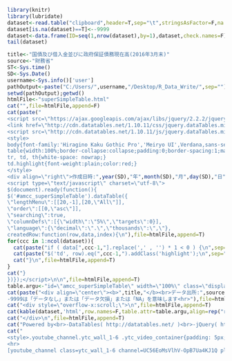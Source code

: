 ```r
library(knitr)
library(lubridate)
dataset<-read.table("clipboard",header=T,sep="\t",stringsAsFactor=F,na.strings=c("-","－"," ---- ","…"),check.names=F)
dataset[is.na(dataset)==T]<--9999
dataset<-data.frame(ID=seq(1,nrow(dataset),by=1),dataset,check.names=F)
tail(dataset)
```

```r
title<-"国債及び借入金並びに政府保証債務現在高(2016年3月末)"
source<-"財務省"
ST<-Sys.time()
SD<-Sys.Date()
username<-Sys.info()['user']
pathOutput<-paste("C:/Users/",username,"/Desktop/R_Data_Write/",sep="")
setwd(pathOutput);getwd()
htmlFile<-"superSimpleTable.html"
cat("",file=htmlFile,append=F)
cat(paste("
<script src=\"https://ajax.googleapis.com/ajax/libs/jquery/2.2.2/jquery.min.js\"></script>
<link href=\"http://cdn.datatables.net/1.10.11/css/jquery.dataTables.min.css\" rel=\"stylesheet\">
<script src=\"http://cdn.datatables.net/1.10.11/js/jquery.dataTables.min.js\"></script>
<style>
body{font-family:'Hiragino Kaku Gothic Pro','Meiryo UI',Verdana,sans-serif;}
table{width:100%;border-collapse:collapse;padding:0;border-spacing:1;margin-left:auto;margin-right:auto;font-size:100%;}
tr, td, th{white-space: nowrap;}
td.highlight{font-weight:plain;color:red;}
</style>
<div align=\"right\">作成日時:",year(SD),"年",month(SD),"月",day(SD),"日",hour(ST),"時",minute(ST),"分",second(ST),"秒</div><hr>
<script type=\"text/javascript\" charset=\"utf-8\">
$(document).ready(function(){
$('#amcc_superSimpleTable').dataTable({
\"lengthMenu\":[[20,-1],[20,\"All\"]],
\"order\":[[0,\"asc\"]],
\"searching\":true,
\"columnDefs\":[{\"width\":\"5%\",\"targets\":0}],
\"language\":{\"decimal\":\".\",\"thousands\":\",\"},
createdRow:function(row,data,index){\n"),file=htmlFile,append=T)
for(ccc in 1:ncol(dataset)){
  cat(paste("if ( data[",ccc-1,"].replace(',' , '') * 1 < 0 ) {\n",sep=""),file=htmlFile,append=T)
  cat(paste("$('td', row).eq(",ccc-1,").addClass('highlight');\n",sep=""),file=htmlFile,append=T)
  cat("}\n",file=htmlFile,append=T)
}
cat("}  
})});</script>\n\n",file=htmlFile,append=T)
table.argu<-"id=\"amcc_superSimpleTable\" width=\"100%\" class=\"display compact\""
cat(paste("<div align=\"center\"><b>",title,"</b><br>データ出所:",source,"</div>  
-9999は「データなし」または「データ欠損」または「NA」を意味します<hr>"),file=htmlFile,append=T)
cat("<div style=\"overflow-x:scroll;\">\n",file=htmlFile,append=T)
cat(kable(dataset,'html',row.names=F,table.attr=table.argu,align=rep("r",ncol(dataset))),file=htmlFile,append=T)  
cat("</div>\n",file=htmlFile,append=T)
cat("Powered by<br>-DataTables( http://datatables.net/ )<br>-jQuery( https://jquery.com )",file=htmlFile,append=T)  
cat("
<style>.youtube_channel.ytc_wall_1-6 .ytc_video_container{padding: 5px;box-sizing: border-box;font-size:15px;}</style>
<hr>
[youtube_channel class=ytc_wall_1-6 channel=UC56EoMsVlhV-OpB7Ua4KJ1Q playlist=PLu2t-yT4OTt-iS_cv9NAOUaWQ3SKZzWJA resource=2 cache=300 num=6 random=0 ratio=3 responsive=0 width=140 display=thumbnail]",file=htmlFile,append=T)
```